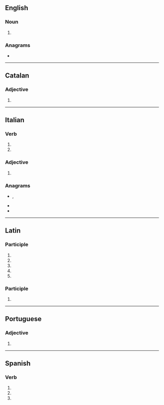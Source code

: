 {{also|concretá}}
==English==

===Noun===
{{head|en|noun form}}

# {{inflection of|en|concretum||p}}

===Anagrams===
* {{anagrams|en|a=accenort|accentor}}

----

==Catalan==

===Adjective===
{{head|ca|adjective form}}

# {{feminine singular of|ca|concret}}

----

==Italian==

===Verb===
{{head|it|verb form}}

# {{inflection of|it|concretare||3|s|pres|indc}}
# {{inflection of|it|concretare||2|s|impr}}

===Adjective===
{{head|it|adjective form|g=f-s}}

# {{inflection of|it|concreto||f|s}}

===Anagrams===
* {{l|it|accentro}}, {{l|it|accentrò}}
* {{l|it|concerta}}
* {{l|it|toccarne}}

----

==Latin==

===Participle===
{{la-part-form|concrēta}}

# {{inflection of|la|concrētus||nom|f|s}}
# {{inflection of|la|concrētus||nom|n|p}}
# {{inflection of|la|concrētus||acc|n|p}}
# {{inflection of|la|concrētus||voc|f|s}}
# {{inflection of|la|concrētus||voc|n|p}}

===Participle===
{{la-part-form|concrētā}}

# {{inflection of|la|concrētus||abl|f|s}}

----

==Portuguese==

===Adjective===
{{head|pt|adjective form}}

# {{adj form of|pt|concreto||f|s}}

----

==Spanish==

===Verb===
{{head|es|verb form}}

# {{es-verb form of|ending=ar|mood=imperative|sense=affirmative|pers=2|formal=no|number=singular|concretar}}
# {{es-verb form of|ending=ar|mood=indicative|tense=present|pers=2|formal=yes|number=singular|concretar}}
# {{es-verb form of|ending=ar|mood=indicative|tense=present|pers=3|number=singular|concretar}}